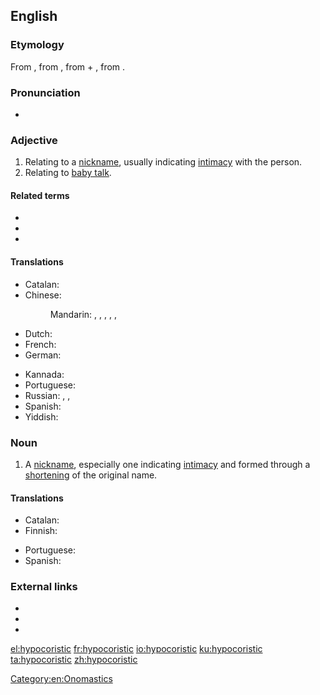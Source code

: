 ==English==
{{was wotd|2012|February|8}}

===Etymology===
From {{etyl|grc|en}} {{m|grc|ὑποκοριστικός}}, from {{m|grc|ὑποκορίζομαι||I speak in the language of children}}, from {{m|grc|ὑπό||below}} + {{m|grc|κορίζομαι||I act like a girl}}, from {{m|grc|κόρη||girl}}.

===Pronunciation===
* {{IPA|/ˌhaɪpəkəˈɹɪstɪk/|lang=en}}

===Adjective===
{{en-adj}}

# Relating to a [[nickname]], usually indicating [[intimacy]] with the person.
# Relating to [[baby talk]].

====Related terms====
* {{l|en|hypocorism}}
* {{l|en|hypocoristical}}
* {{l|en|hypocoristically}}

====Translations====
{{trans-top|relating to a nickname, usually indicating intimacy}}
* Catalan: {{t|ca|hipocorístic}}
* Chinese:
*: Mandarin: {{t|cmn|[[表示]][[親愛]]的|sc=Hani}}, {{t|cmn|[[表示]][[亲爱]]的|tr=biǎoshì qīn'ài de|sc=Hani}}, {{t+|cmn|暱稱|alt=暱稱的|sc=Hani}}, {{t+|cmn|昵称|tr=nìchēng de|alt=昵称的|sc=Hani}}, {{t|cmn|表愛|alt=表愛的|sc=Hani}}, {{t|cmn|表爱|tr=biǎo'ài de|alt=表爱的|sc=Hani}}
* Dutch: {{t|nl|hypocoristisch}}
* French: {{t+|fr|hypocoristique|m|f}}
* German: {{t|de|hypokoristisch}}
{{trans-mid}}
* Kannada: {{t|kn|ಮುದ್ದುಹೆಸರಿನಂಥ|sc=Knda}}
* Portuguese: {{t+|pt|hipocorístico}}
* Russian: {{t+|ru|ласка́тельный}}, {{t+|ru|уменьши́тельный}}, {{t+|ru|уменьши́тельно-ласка́тельный}}
* Spanish: {{t+|es|hipocorístico}}
* Yiddish: {{t|yi|היפּאָקאָריסטיק|sc=Hebr}}
{{trans-bottom}}

===Noun===
{{en-noun}}

# A [[nickname]], especially one indicating [[intimacy]] and formed through a [[shorten]]ing of the original name.

====Translations====
{{trans-top|nickname, especially one indicating intimacy and formed through shortening of the original name}}
* Catalan: {{t|ca|hipocorístic}}
* Finnish: {{t|fi|lempinimi}}
{{trans-mid}}
* Portuguese: {{t+|pt|hipocorístico|m}}
* Spanish: {{t+|es|hipocorístico}}
{{trans-bottom}}

===External links===
* {{R:Webster 1913}}
* {{R:Century 1911}}
* {{R:OneLook}}

[[Category:en:Onomastics]]

[[el:hypocoristic]]
[[fr:hypocoristic]]
[[io:hypocoristic]]
[[ku:hypocoristic]]
[[ta:hypocoristic]]
[[zh:hypocoristic]]